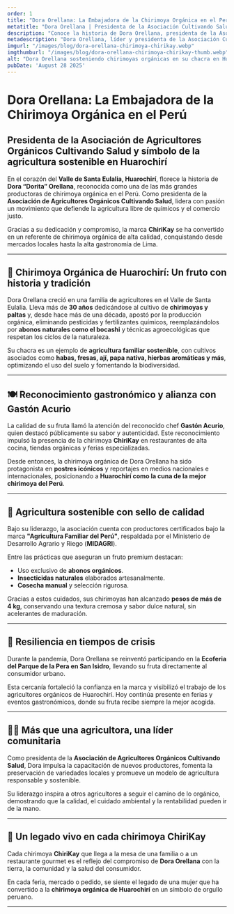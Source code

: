```yaml
---
order: 1
title: "Dora Orellana: La Embajadora de la Chirimoya Orgánica en el Perú"
metatitle: "Dora Orellana | Presidenta de la Asociación Cultivando Salud y Líder de la Chirimoya Orgánica ChiriKay"
description: "Conoce la historia de Dora Orellana, presidenta de la Asociación de Agricultores Orgánicos Cultivando Salud. Desde Huarochirí, lidera la producción de la chirimoya orgánica ChiriKay, reconocida por su calidad y sabor."
metadescription: "Dora Orellana, líder y presidenta de la Asociación Cultivando Salud, ha llevado la chirimoya orgánica de Huarochirí a la alta gastronomía y al reconocimiento nacional e internacional con su marca ChiriKay."
imgurl: "/images/blog/dora-orellana-chirimoya-chirikay.webp"
imgthumburl: "/images/blog/dora-orellana-chirimoya-chirikay-thumb.webp"
alt: "Dora Orellana sosteniendo chirimoyas orgánicas en su chacra en Huarochirí"
pubDate: 'August 28 2025'
---
```


# **Dora Orellana: La Embajadora de la Chirimoya Orgánica en el Perú**
## **Presidenta de la Asociación de Agricultores Orgánicos Cultivando Salud y símbolo de la agricultura sostenible en Huarochirí**

En el corazón del **Valle de Santa Eulalia, Huarochirí**, florece la historia de **Dora “Dorita” Orellana**, reconocida como una de las más grandes productoras de chirimoya orgánica en el Perú. Como presidenta de la **Asociación de Agricultores Orgánicos Cultivando Salud**, lidera con pasión un movimiento que defiende la agricultura libre de químicos y el comercio justo.  

Gracias a su dedicación y compromiso, la marca **ChiriKay** se ha convertido en un referente de chirimoya orgánica de alta calidad, conquistando desde mercados locales hasta la alta gastronomía de Lima.

---

## 🌱 **Chirimoya Orgánica de Huarochirí: Un fruto con historia y tradición**

Dora Orellana creció en una familia de agricultores en el Valle de Santa Eulalia. Lleva más de **30 años** dedicándose al cultivo de **chirimoyas y paltas** y, desde hace más de una década, apostó por la producción orgánica, eliminando pesticidas y fertilizantes químicos, reemplazándolos por **abonos naturales como el bocashi** y técnicas agroecológicas que respetan los ciclos de la naturaleza.  

Su chacra es un ejemplo de **agricultura familiar sostenible**, con cultivos asociados como **habas, fresas, ají, papa nativa, hierbas aromáticas y más**, optimizando el uso del suelo y fomentando la biodiversidad.

---

## 🍽 **Reconocimiento gastronómico y alianza con Gastón Acurio**

La calidad de su fruta llamó la atención del reconocido chef **Gastón Acurio**, quien destacó públicamente su sabor y autenticidad. Este reconocimiento impulsó la presencia de la chirimoya **ChiriKay** en restaurantes de alta cocina, tiendas orgánicas y ferias especializadas.  

Desde entonces, la chirimoya orgánica de Dora Orellana ha sido protagonista en **postres icónicos** y reportajes en medios nacionales e internacionales, posicionando a **Huarochirí como la cuna de la mejor chirimoya del Perú**.

---

## 🏅 **Agricultura sostenible con sello de calidad**

Bajo su liderazgo, la asociación cuenta con productores certificados bajo la marca **"Agricultura Familiar del Perú"**, respaldada por el Ministerio de Desarrollo Agrario y Riego (**MIDAGRI**).  

Entre las prácticas que aseguran un fruto premium destacan:
- Uso exclusivo de **abonos orgánicos**.  
- **Insecticidas naturales** elaborados artesanalmente.  
- **Cosecha manual** y selección rigurosa.  

Gracias a estos cuidados, sus chirimoyas han alcanzado **pesos de más de 4 kg**, conservando una textura cremosa y sabor dulce natural, sin acelerantes de maduración.

---

## 💪 **Resiliencia en tiempos de crisis**

Durante la pandemia, Dora Orellana se reinventó participando en la **Ecoferia del Parque de la Pera en San Isidro**, llevando su fruta directamente al consumidor urbano.  

Esta cercanía fortaleció la confianza en la marca y visibilizó el trabajo de los agricultores orgánicos de Huarochirí. Hoy continúa presente en ferias y eventos gastronómicos, donde su fruta recibe siempre la mejor acogida.

---

## 👩‍🌾 **Más que una agricultora, una líder comunitaria**

Como presidenta de la **Asociación de Agricultores Orgánicos Cultivando Salud**, Dora impulsa la capacitación de nuevos productores, fomenta la preservación de variedades locales y promueve un modelo de agricultura responsable y sostenible.  

Su liderazgo inspira a otros agricultores a seguir el camino de lo orgánico, demostrando que la calidad, el cuidado ambiental y la rentabilidad pueden ir de la mano.

---

## 🍃 **Un legado vivo en cada chirimoya ChiriKay**

Cada chirimoya **ChiriKay** que llega a la mesa de una familia o a un restaurante gourmet es el reflejo del compromiso de **Dora Orellana** con la tierra, la comunidad y la salud del consumidor.  

En cada feria, mercado o pedido, se siente el legado de una mujer que ha convertido a la **chirimoya orgánica de Huarochirí** en un símbolo de orgullo peruano.

---


<NoticiasDoraOrellana />

